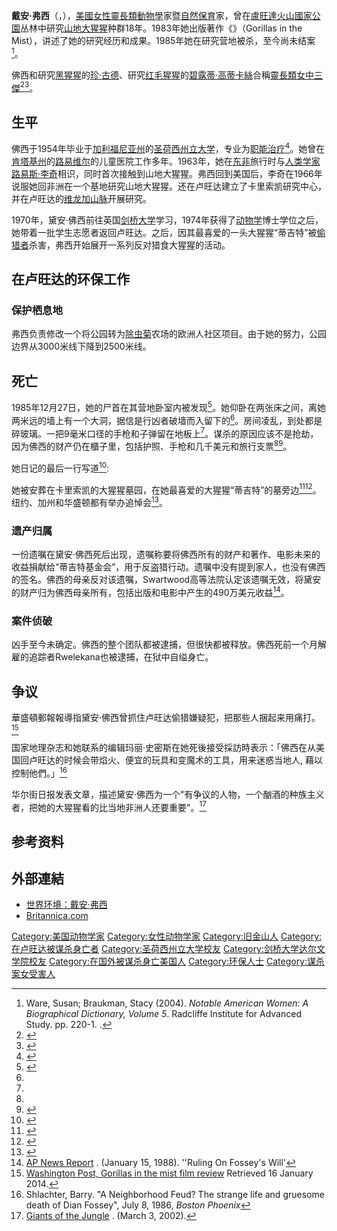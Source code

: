 {{noteTA
|T=zh-cn:戴安·弗西; zh-tw:黛安·佛西; zh-hk:戴安·弗西;
|1=zh-cn:戴安·弗西; zh-tw:黛安·佛西; zh-hk:戴安·弗西
|3=zh-cn:戴安; zh-tw:黛安; zh-hk:戴安;
|4=zh-cn:弗西; zh-tw:佛西; zh-hk:弗西;
|5=zh-cn:志愿者; zh-tw:志工;
|6=zh-cn:偷猎者; zh-tw:盜獵者;
|7=zh-hans:古道尔; zh-hant:古德;
}}
{{Infobox scientist
| name = Dian Fossey<br>戴安·弗西
| image =
| image_size =
| caption =
| birth_date = 1932年1月16日
| birth_place = {{USA}}[[加利福尼亚州|加利福尼亚州]][[舊金山|舊金山]]
| death_date = {{Death date and age|1985|12|27|1932|01|16}}
| death_place = {{RWA}}[[盧旺達火山國家公園|火山國家公園]]
| citizenship = {{USA}}
| fields = [[动物行为学|动物行为学]]，[[灵长类学|灵长类学]]
| workplaces = [[Cornell_University|Cornell University]]<br>{{link-en|Karisoke Research Center|Karisoke Research Center}}
| alma_mater = [[圣荷西州立大学|圣荷西州立大学]]（[[文学士|B.A.]]，[[职能治疗|职能治疗]]，1954）<br />[[剑桥大学|剑桥大学]]（[[哲学博士|Ph.D.]]，[[动物学|动物学]]，1974）
| known_for = [[山地大猩猩|山地大猩猩]]的研究和保护
| influences = [[珍·古道尔|珍·古德]]，[[路易斯·李奇|路易斯·李奇]]，[[乔治·夏勒|乔治·夏勒]]
| influenced =
}}
'''戴安·弗西'''（{{lang-en|Dian Fossey}}，{{bd|1932年|1月16日|1985年|12月27日}}），[[美國|美國]][[女性|女性]][[靈長類動物學|靈長類動物學]]家暨[[保育運動|自然保育]]家，曾在[[盧旺達火山國家公園|盧旺達火山國家公園]]丛林中研究[[山地大猩猩|山地大猩猩]]种群18年。1983年她出版著作《{{le|迷雾中的大猩猩|Gorillas in the Mist}}》（Gorillas in the Mist），讲述了她的研究经历和成果。1985年她在研究营地被杀，至今尚未结案<ref name=WareBraukman>Ware, Susan; Braukman, Stacy (2004). ''Notable American Women: A Biographical Dictionary, Volume 5''. Radcliffe Institute for Advanced Study. pp. 220-1. {{ISBN|0-674-01488-X}}.</ref>。

佛西和研究[[黑猩猩|黑猩猩]]的[[珍·古道尔|珍·古德]]、研究[[红毛猩猩|红毛猩猩]]的[[碧露蒂·高蒂卡絲|碧露蒂·高蒂卡絲]]合稱[[靈長類女中三傑|靈長類女中三傑]]<ref name="NYT 5.1.81">{{Cite news|last=Robertson|first=Nan|date=May 1981|title=Three Who Have Chosen a Life in the Wild|periodical=[[The_New_York_Times|The New York Times]]|url=https://www.nytimes.com/1981/05/01/style/three-who-have-chosen-a-life-in-the-wild.html|department=B|page=4|accessdate=2017-08-10|archive-date=2018-01-25|archive-url=https://web.archive.org/web/20180125204643/http://www.nytimes.com/1981/05/01/style/three-who-have-chosen-a-life-in-the-wild.html|dead-url=no}}</ref><ref name="nytimes 7.15.90">{{cite news|url=https://www.nytimes.com/1990/07/15/books/some-primates-weren-t-to-be-trusted.html?scp=1&sq=galdikas%20fossey%20goodall&st=cse|title=Some Primates Weren't Meant To Be Trusted|publisher=The New York Times|accessdate=2010-07-08|first1=Delta|last1=Willis|date=July 15, 1990|archive-date=2018-11-28|archive-url=https://web.archive.org/web/20181128104802/https://www.nytimes.com/1990/07/15/books/some-primates-weren-t-to-be-trusted.html?scp=1&sq=galdikas|dead-url=no}}</ref>。

==生平==
佛西于1954年毕业于[[加利福尼亚州|加利福尼亚州]]的[[圣荷西州立大学|圣荷西州立大学]]，专业为[[职能治疗|职能治疗]]<ref>{{cite web|url=http://heritage.kappaalphatheta.org/page/notablethetas|title=Notable Thetas - Heritage - Kappa Alpha Theta|publisher=|accessdate=29 March 2016|archive-date=2019-03-29|archive-url=https://web.archive.org/web/20190329222614/https://heritage.kappaalphatheta.org/page/notablethetas|dead-url=no}}</ref>。她曾在[[肯塔基州|肯塔基州]]的[[路易维尔_(肯塔基州)|路易维尔]]的儿童医院工作多年。1963年，她在[[东非|东非]]旅行时与[[人类学家|人类学家]][[路易斯·李奇|路易斯·李奇]]相识，同时首次接触到山地大猩猩。弗西回到美国后，李奇在1966年说服她回非洲在一个基地研究山地大猩猩。还在卢旺达建立了卡里索凯研究中心，并在卢旺达的[[维龙加山脉|维龙加山脉]]开展研究。

1970年，黛安·佛西前往英国[[剑桥大学|剑桥大学]]学习，1974年获得了[[动物学|动物学]]博士学位之后，她带着一批学生志愿者返回卢旺达。之后，因其最喜爱的一头大猩猩“蒂吉特”被[[偷猎者|偷猎者]]杀害，弗西开始展开一系列反对猎食大猩猩的活动。

==在卢旺达的环保工作==

===保护栖息地===
弗西负责修改一个将公园转为[[除虫菊|除虫菊]]农场的欧洲人社区项目。由于她的努力，公园边界从3000米线下降到2500米线。

==死亡==
1985年12月27日，她的尸首在其营地卧室内被发现<ref name="People 1986">{{Cite news|last=Brower|first=Montgomery|date=February 1986|title=The Strange Death of Dian Fossey|periodical=[[People_(magazine)|People]]|url=http://www.people.com/people/archive/article/0,,20092973,00.html|accessdate=2017-08-10|archive-date=2016-08-27|archive-url=https://web.archive.org/web/20160827060711/http://www.people.com/people/archive/article/0,,20092973,00.html|dead-url=yes}}</ref>。她仰卧在两张床之间，离她两米远的墙上有一个大洞，据信是行凶者破墙而入留下的<ref name="People 1986"/>。房间凌乱，到处都是碎玻璃。一把9毫米口径的手枪和子弹留在地板上<ref name="People 1986"/>。谋杀的原因应该不是抢劫，因为佛西的财产仍在櫃子里，包括护照、手枪和几千美元和旅行支票<ref name="People 1986"/><ref>{{cite web|url=http://www.bbc.co.uk/news/magazine-30313306|title=Dian Fossey: The woman who lived with gorillas|work=BBC News|accessdate=29 March 2016|archive-date=2016-12-19|archive-url=https://web.archive.org/web/20161219205640/http://www.bbc.com/news/magazine-30313306|dead-url=no}}</ref>。

她日记的最后一行写道<ref>{{cite web|url=http://www.dian-fossey.com/|title=Dian Fossey|publisher=dian-fossey.com|accessdate=2009-12-14|archive-url=https://web.archive.org/web/20091227101004/http://www.dian-fossey.com/|archive-date=2009-12-27|dead-url=yes}}</ref>:
{{bq|quote=When you realize th：When you realize the value of all life, you dwell less on what is past and concentrate more on the preservation of the future.（当你意识到一切生命的价值，你就不会纠结于过去，而会致力于保护未来。）}}

她被安葬在卡里索凯的大猩猩墓园，在她最喜爱的大猩猩“蒂吉特”的墓旁边<ref name=Darkness>{{cite web |url=http://www.kirasalak.com/Darkness.html |title=PLACES OF DARKNESS: AFRICA'S MOUNTAIN GORILLAS |last=Salak |first=Kira |publisher=National Geographic Adventure |access-date=2017-08-10 |archive-date=2018-10-22 |archive-url=https://web.archive.org/web/20181022232116/http://www.kirasalak.com/Darkness.html |dead-url=no }}</ref><ref name=DarknessPhotos>{{cite web |url=http://www.kirasalak.com/PhotosRwandaGorillas.html |title=Photos from "PLACES OF DARKNESS: AFRICA'S MOUNTAIN GORILLAS" |last=Salak |first=Kira |publisher=National Geographic Adventure |access-date=2017-08-10 |archive-date=2018-07-04 |archive-url=https://web.archive.org/web/20180704193814/http://www.kirasalak.com/PhotosRwandaGorillas.html |dead-url=no }}</ref>。纽约、加州和华盛顿都有举办追悼会<ref name="Montgomery162">{{Harvnb|Montgomery|pp=162–3}}</ref>。

=== 遗产归属 ===
一份遗嘱在黛安·佛西死后出现，遗嘱称要将佛西所有的财产和著作、电影未来的收益捐献给“蒂吉特基金会”，用于反盗猎行动。遗嘱中没有提到家人，也没有佛西的签名。佛西的母亲反对该遗嘱，Swartwood高等法院认定该遗嘱无效，将黛安的财产归为佛西母亲所有，包括出版和电影中产生的490万美元收益<ref>[http://www.apnewsarchive.com/1988/Judge-Rules-Dian-Fossey-s-Will-Invalid/id-ad6d4dc91efe7570eacc23504461cec6 AP News Report] {{Wayback|url=http://www.apnewsarchive.com/1988/Judge-Rules-Dian-Fossey-s-Will-Invalid/id-ad6d4dc91efe7570eacc23504461cec6 |date=20170810091755 }}. (January 15, 1988).  ''Ruling On Fossey's Will'</ref>。

=== 案件侦破 ===
凶手至今未确定。佛西的整个团队都被逮捕，但很快都被释放。佛西死前一个月解雇的追踪者Rwelekana也被逮捕，在狱中自缢身亡。

==争议==
華盛頓郵報報導指黛安·佛西曾抓住卢旺达偷猎嫌疑犯，把那些人捆起来用痛打。<ref>[https://www.washingtonpost.com/wp-srv/style/longterm/movies/videos/gorillasinthemistpg13hinson_a0c8cc.htm Washington Post, Gorillas in the mist film review] {{Wayback|url=https://www.washingtonpost.com/wp-srv/style/longterm/movies/videos/gorillasinthemistpg13hinson_a0c8cc.htm |date=20170330024303 }} Retrieved 16 January 2014.</ref>

国家地理杂志和她联系的编辑玛丽·史密斯在她死後接受採訪時表示：「佛西在从美国回卢旺达的时候会带焰火、便宜的玩具和变魔术的工具，用来迷惑当地人, 藉以控制他們。」<ref>Shlachter, Barry. "A Neighborhood Feud? The strange life and gruesome death of Dian Fossey", July 8, 1986, ''Boston Phoenix''</ref>

华尔街日报发表文章，描述黛安·佛西为一个"有争议的人物，一个酗酒的种族主义者，把她的大猩猩看的比当地非洲人还要重要"。<ref>[https://www.wsj.com/articles/SB1015200880517583680 Giants of the Jungle] {{Wayback|url=https://www.wsj.com/articles/SB1015200880517583680 |date=20150119112835 }}. (March 3, 2002).</ref>

==参考资料==
{{reflist}}
==外部連結==
*[https://web.archive.org/web/20160304140224/http://www.wem.org.cn/news/view.asp?id=1407&cataid=26 世界环境：戴安·弗西]
*[http://global.britannica.com/EBchecked/topic/214509/Dian-Fossey Britannica.com] {{Wayback|url=http://global.britannica.com/EBchecked/topic/214509/Dian-Fossey |date=20140205001655 }}

{{Authority control}}
{{DEFAULTSORT: Fossey, Dian}}
[[Category:美国动物学家|Category:美国动物学家]]
[[Category:女性动物学家|Category:女性动物学家]]
[[Category:旧金山人|Category:旧金山人]]
[[Category:在卢旺达被谋杀身亡者|Category:在卢旺达被谋杀身亡者]]
[[Category:圣荷西州立大学校友|Category:圣荷西州立大学校友]]
[[Category:剑桥大学达尔文学院校友|Category:剑桥大学达尔文学院校友]]
[[Category:在国外被谋杀身亡美国人|Category:在国外被谋杀身亡美国人]]
[[Category:环保人士|Category:环保人士]]
[[Category:谋杀案女受害人|Category:谋杀案女受害人]]